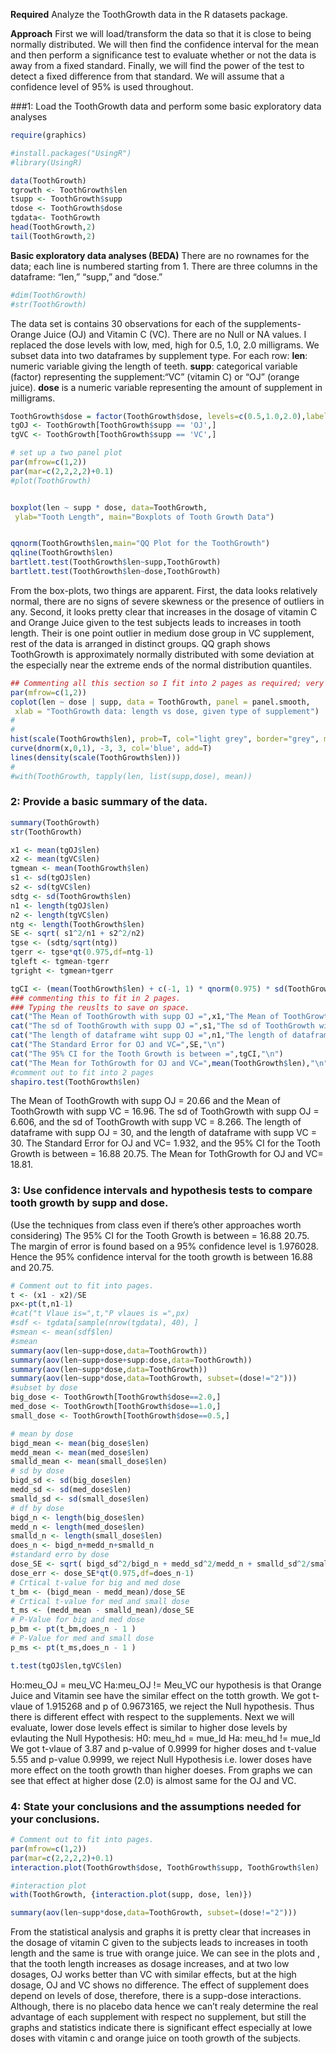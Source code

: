 **Required**
Analyze the ToothGrowth data in the R datasets package.

**Approach**
First we will load/transform the data so that it is close to being normally distributed. We will then find the confidence interval for the mean and then perform a significance test to evaluate whether or not the data is away from a fixed standard. Finally, we will find the power of the test to detect a fixed difference from that standard. We will assume that a confidence level of 95% is used throughout.

###1: Load the ToothGrowth data and perform some basic exploratory data analyses

```r
require(graphics)
```

```r
#install.packages("UsingR")
#library(UsingR)
```
```r
data(ToothGrowth)
tgrowth <- ToothGrowth$len
tsupp <- ToothGrowth$supp
tdose <- ToothGrowth$dose
tgdata<- ToothGrowth
head(ToothGrowth,2)
tail(ToothGrowth,2)
```

**Basic exploratory data analyses (BEDA)**
There are no rownames for the data; each line is numbered starting from 1. There are three columns in the dataframe: "len," "supp," and "dose."

```r
#dim(ToothGrowth)
#str(ToothGrowth)
```
The data set is contains 30 observations for each of the supplements-Orange Juice (OJ) and Vitamin C (VC). There are no Null or NA values. I replaced the dose levels with low, med, high for 0.5, 1.0, 2.0 milligrams. We subset data into two dataframes by supplement type.
For each row:
**len**: numeric variable giving the length of teeth.
**supp**: categorical variable (factor) representing the supplement:"VC" (vitamin C) or "OJ" (orange juice).
**dose** is a numeric variable representing the amount of supplement in milligrams.

```r
ToothGrowth$dose = factor(ToothGrowth$dose, levels=c(0.5,1.0,2.0),labels=c("low","med","high"))
tgOJ <- ToothGrowth[ToothGrowth$supp == 'OJ',]
tgVC <- ToothGrowth[ToothGrowth$supp == 'VC',]

```
```r
# set up a two panel plot
par(mfrow=c(1,2))
par(mar=c(2,2,2,2)+0.1)
#plot(ToothGrowth)


boxplot(len ~ supp * dose, data=ToothGrowth,
 ylab="Tooth Length", main="Boxplots of Tooth Growth Data")


qqnorm(ToothGrowth$len,main="QQ Plot for the ToothGrowth")
qqline(ToothGrowth$len)
bartlett.test(ToothGrowth$len~supp,ToothGrowth)
bartlett.test(ToothGrowth$len~dose,ToothGrowth)
```

From the box-plots, two things are apparent. First, the data looks relatively normal, there are no signs of severe skewness or the presence of outliers in any. Second, it looks pretty clear that increases in
the dosage of vitamin C and Orange Juice given to the test subjects leads to increases in tooth length.
Their is one point outlier in medium dose group in VC supplement, rest of the data is arranged in distinct groups. QQ graph shows ToothGrowth is approximately normally distributed with some deviation at the especially near the extreme ends of the normal distribution quantiles.

```r
## Commenting all this section so I fit into 2 pages as required; very tough job.
par(mfrow=c(1,2))
coplot(len ~ dose | supp, data = ToothGrowth, panel = panel.smooth,
 xlab = "ToothGrowth data: length vs dose, given type of supplement")
#
#
hist(scale(ToothGrowth$len), prob=T, col="light grey", border="grey", main=NULL, ylim=c(0,0.4))
curve(dnorm(x,0,1), -3, 3, col='blue', add=T)
lines(density(scale(ToothGrowth$len)))
#
#with(ToothGrowth, tapply(len, list(supp,dose), mean))
```

### 2: Provide a basic summary of the data.

```r

summary(ToothGrowth)
str(ToothGrowth)

x1 <- mean(tgOJ$len)
x2 <- mean(tgVC$len)
tgmean <- mean(ToothGrowth$len)
s1 <- sd(tgOJ$len)
s2 <- sd(tgVC$len)
sdtg <- sd(ToothGrowth$len)
n1 <- length(tgOJ$len)
n2 <- length(tgVC$len)
ntg <- length(ToothGrowth$len)
SE <- sqrt( s1^2/n1 + s2^2/n2)
tgse <- (sdtg/sqrt(ntg))
tgerr <- tgse*qt(0.975,df=ntg-1)
tgleft <- tgmean-tgerr
tgright <- tgmean+tgerr

tgCI <- (mean(ToothGrowth$len) + c(-1, 1) * qnorm(0.975) * sd(ToothGrowth$len)/sqrt(length(ToothGrowth$len)))
### commenting this to fit in 2 pages.
### Typing the reuslts to save on space.
cat("The Mean of ToothGrowth with supp OJ =",x1,"The Mean of ToothGrowth with supp VC =",x2,"\n")
cat("The sd of ToothGrowth with supp OJ =",s1,"The sd of ToothGrowth with supp VC =",s2,"\n")
cat("The length of dataframe wiht supp OJ =",n1,"The length of dataframe wiht supp VC =",n2,"\n")
cat("The Standard Error for OJ and VC=",SE,"\n")
cat("The 95% CI for the Tooth Growth is between =",tgCI,"\n")
cat("The Mean for TothGrowth for OJ and VC=",mean(ToothGrowth$len),"\n")
#comment out to fit into 2 pages
shapiro.test(ToothGrowth$len)

```
The Mean of ToothGrowth with supp OJ = 20.66 and the Mean of ToothGrowth with supp VC = 16.96. The sd of ToothGrowth with supp OJ = 6.606, and the sd of ToothGrowth with supp VC = 8.266. The length of dataframe with supp OJ = 30, and the length of dataframe with supp VC = 30. The Standard Error for OJ and VC= 1.932, and the 95% CI for the Tooth Growth is between = 16.88 20.75. The Mean for TothGrowth for OJ and VC= 18.81.


### 3: Use confidence intervals and hypothesis tests to compare tooth growth by supp and dose.
(Use the techniques from class even if there's other approaches worth considering)
The 95% CI for the Tooth Growth is between = 16.88 20.75. The margin of error is found based on a 95% confidence level is 1.976028. Hence the 95% confidence interval for the tooth growth is between 16.88 and 20.75.

```r
# Comment out to fit into pages.
t <- (x1 - x2)/SE
px<-pt(t,n1-1)
#cat("t Vlaue is=",t,"P vlaues is =",px)
#sdf <- tgdata[sample(nrow(tgdata), 40), ]
#smean <- mean(sdf$len)
#smean
summary(aov(len~supp+dose,data=ToothGrowth))
summary(aov(len~supp+dose+supp:dose,data=ToothGrowth))
summary(aov(len~supp*dose,data=ToothGrowth))
summary(aov(len~supp*dose,data=ToothGrowth, subset=(dose!="2")))
#subset by dose
big_dose <- ToothGrowth[ToothGrowth$dose==2.0,]
med_dose <- ToothGrowth[ToothGrowth$dose==1.0,]
small_dose <- ToothGrowth[ToothGrowth$dose==0.5,]

# mean by dose
bigd_mean <- mean(big_dose$len)
medd_mean <- mean(med_dose$len)
smalld_mean <- mean(small_dose$len)
# sd by dose
bigd_sd <- sd(big_dose$len)
medd_sd <- sd(med_dose$len)
smalld_sd <- sd(small_dose$len)
# df by dose
bigd_n <- length(big_dose$len)
medd_n <- length(med_dose$len)
smalld_n <- length(small_dose$len)
does_n <- bigd_n+medd_n+smalld_n
#standard erro by dose
dose_SE <- sqrt( bigd_sd^2/bigd_n + medd_sd^2/medd_n + smalld_sd^2/smalld_n)
dose_err <- dose_SE*qt(0.975,df=does_n-1)
# Crtical t-value for big and med dose
t_bm <- (bigd_mean - medd_mean)/dose_SE
# Crtical t-value for med and small dose
t_ms <- (medd_mean - smalld_mean)/dose_SE
# P-Value for big and med dose
p_bm <- pt(t_bm,does_n - 1 )
# P-Value for med and small dose
p_ms <- pt(t_ms,does_n - 1 )

```

```r
t.test(tgOJ$len,tgVC$len)
```
Ho:meu_OJ = meu_VC
Ha:meu_OJ != Meu_VC
our hypothesis is that Orange Juice and Vitamin see have the similar effect on the totth growth. We got t-vlaue of 1.915268 and p of 0.9673165, we reject the Null hypothesis. Thus there is different effect with respect to the supplements. Next we will evaluate, lower dose levels effect is similar to higher dose levels by evlauting the Null Hypothesis:
H0: meu_hd = mue_ld
Ha: meu_hd != mue_ld
We got t-vlaue of 3.87 and p-value of 0.9999 for higher doses and t-value 5.55 and p-value 0.9999, we reject Null Hypothesis i.e. lower doses have more effect on the tooth growth than higher doeses. From graphs we can see that effect at higher dose (2.0) is almost same for the OJ and VC.

### 4: State your conclusions and the assumptions needed for your conclusions.

```r
# Comment out to fit into pages.
par(mfrow=c(1,2))
par(mar=c(2,2,2,2)+0.1)
interaction.plot(ToothGrowth$dose, ToothGrowth$supp, ToothGrowth$len)

#interaction plot
with(ToothGrowth, {interaction.plot(supp, dose, len)})
```

```r
summary(aov(len~supp*dose,data=ToothGrowth, subset=(dose!="2")))
```

From the statistical analysis and graphs it is pretty clear that increases in the dosage of vitamin C given to the subjects leads to increases in tooth length and the same is true with orange juice. We can see in the plots and , that the tooth length increases as dosage increases, and at two low dosages, OJ works better than VC with similar effects, but at the high dosage, OJ and VC shows no difference. The effect of supplement does depend on levels of dose, therefore, there is a supp-dose interactions. Although, there is no placebo data hence we can't realy determine the real advantage of each supplement with respect no supplement, but still the graphs and statistics indicate there is significant effect especially at lowe doses with vitamin c and orange juice on tooth growth of the subjects.